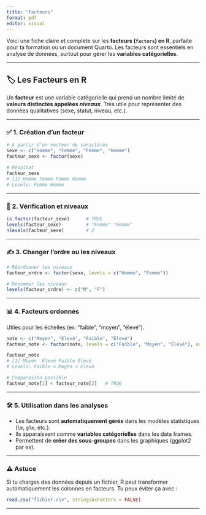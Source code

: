 ```yaml
---
title: "facteurs"
format: pdf
editor: visual
---
```


Voici une fiche claire et complète sur les **facteurs (`factors`) en R**, parfaite pour ta formation ou un document Quarto. Les facteurs sont essentiels en analyse de données, surtout pour gérer les **variables catégorielles**.

---

## 🏷️ Les Facteurs en R

Un **facteur** est une variable catégorielle qui prend un nombre limité de **valeurs distinctes appelées *niveaux***. Très utile pour représenter des données qualitatives (sexe, statut, niveau, etc.).

---

### ✅ **1. Création d’un facteur**

```r
# À partir d’un vecteur de caractères
sexe <- c("Homme", "Femme", "Femme", "Homme")
facteur_sexe <- factor(sexe)
```

```r
# Résultat
facteur_sexe
# [1] Homme Femme Femme Homme
# Levels: Femme Homme
```

---

### 🧾 **2. Vérification et niveaux**

```r
is.factor(facteur_sexe)      # TRUE
levels(facteur_sexe)         # "Femme" "Homme"
nlevels(facteur_sexe)        # 2
```

---

### ✍️ **3. Changer l’ordre ou les niveaux**

```r
# Réordonner les niveaux
facteur_ordre <- factor(sexe, levels = c("Homme", "Femme"))

# Renommer les niveaux
levels(facteur_ordre) <- c("M", "F")
```

---

### 📊 **4. Facteurs ordonnés**

Utiles pour les échelles (ex: "faible", "moyen", "élevé").

```r
note <- c("Moyen", "Élevé", "Faible", "Élevé")
facteur_note <- factor(note, levels = c("Faible", "Moyen", "Élevé"), ordered = TRUE)

facteur_note
# [1] Moyen  Élevé Faible Élevé
# Levels: Faible < Moyen < Élevé
```

```r
# Comparaison possible
facteur_note[1] < facteur_note[2]   # TRUE
```

---

### 🛠️ **5. Utilisation dans les analyses**

- Les facteurs sont **automatiquement gérés** dans les modèles statistiques (`lm`, `glm`, etc.).
- Ils apparaissent comme **variables catégorielles** dans les data frames.
- Permettent de **créer des sous-groupes** dans les graphiques (ggplot2 par ex).

---

### ⚠️ Astuce

Si tu charges des données depuis un fichier, R peut transformer automatiquement les colonnes en facteurs. Tu peux éviter ça avec :

```r
read.csv("fichier.csv", stringsAsFactors = FALSE)
```

---
